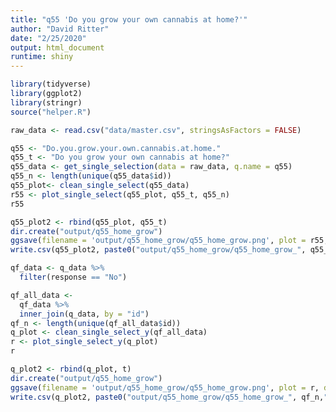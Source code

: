 ```yaml
---
title: "q55 'Do you grow your own cannabis at home?'"
author: "David Ritter"
date: "2/25/2020"
output: html_document
runtime: shiny
---
```


```r
library(tidyverse)
library(ggplot2)
library(stringr)
source("helper.R")
```

```r
raw_data <- read.csv("data/master.csv", stringsAsFactors = FALSE)
```

```r
q55 <- "Do.you.grow.your.own.cannabis.at.home."
q55_t <- "Do you grow your own cannabis at home?"
q55_data <- get_single_selection(data = raw_data, q.name = q55)
q55_n <- length(unique(q55_data$id))
q55_plot<- clean_single_select(q55_data)
r55 <- plot_single_select(q55_plot, q55_t, q55_n)
r55
```

```r
q55_plot2 <- rbind(q55_plot, q55_t)
dir.create("output/q55_home_grow")
ggsave(filename = 'output/q55_home_grow/q55_home_grow.png', plot = r55, device = 'png')
write.csv(q55_plot2, paste0("output/q55_home_grow/q55_home_grow_", q55_n,".csv"), row.names=F)
```




```r
qf_data <- q_data %>%
  filter(response == "No")
```

```r
qf_all_data <- 
  qf_data %>%
  inner_join(q_data, by = "id")
qf_n <- length(unique(qf_all_data$id))
q_plot <- clean_single_select_y(qf_all_data)
r <- plot_single_select_y(q_plot)
r
```

```r
q_plot2 <- rbind(q_plot, t)
dir.create("output/q55_home_grow")
ggsave(filename = 'output/q55_home_grow/q55_home_grow.png', plot = r, device = 'png')
write.csv(q_plot2, paste0("output/q55_home_grow/q55_home_grow_", qf_n,".csv"), row.names=F)
```
